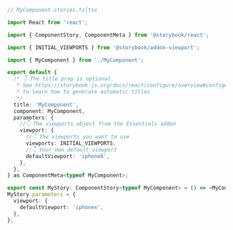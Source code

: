 ```ts
// MyComponent.stories.ts|tsx

import React from 'react';

import { ComponentStory, ComponentMeta } from '@storybook/react';

import { INITIAL_VIEWPORTS } from '@storybook/addon-viewport';

import { MyComponent } from './MyComponent';

export default {
  /* 👇 The title prop is optional.
   * See https://storybook.js.org/docs/react/configure/overview#configure-story-loading
   * to learn how to generate automatic titles
   */
  title: 'MyComponent',
  component: MyComponent,
  parameters: {
    //👇 The viewports object from the Essentials addon
    viewport: {
      //👇 The viewports you want to use
      viewports: INITIAL_VIEWPORTS,
      //👇 Your own default viewport
      defaultViewport: 'iphone6',
    },
  },
} as ComponentMeta<typeof MyComponent>;

export const MyStory: ComponentStory<typeof MyComponent> = () => <MyComponent />;
MyStory.parameters = {
  viewport: {
    defaultViewport: 'iphonex',
  },
};
```
